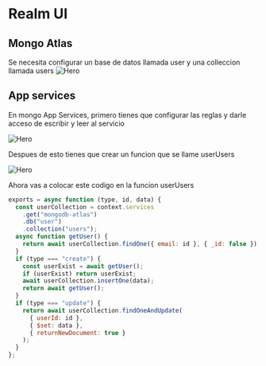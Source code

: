 # Realm UI

## Mongo Atlas

Se necesita configurar un base de datos llamada user y una colleccion llamada users
![Hero](/atlas.webp)

## App services

En mongo App Services, primero tienes que configurar las reglas y darle acceso de escribir y leer al servicio

![Hero](/rules.webp)

Despues de esto tienes que crear un funcion que se llame userUsers

![Hero](/createfunction.webp)

Ahora vas a colocar este codigo en la funcion userUsers

```js
exports = async function (type, id, data) {
  const userCollection = context.services
    .get("mongodb-atlas")
    .db("user")
    .collection("users");
  async function getUser() {
    return await userCollection.findOne({ email: id }, { _id: false });
  }
  if (type === "create") {
    const userExist = await getUser();
    if (userExist) return userExist;
    await userCollection.insertOne(data);
    return await getUser();
  }
  if (type === "update") {
    return await userCollection.findOneAndUpdate(
      { userId: id },
      { $set: data },
      { returnNewDocument: true }
    );
  }
};
```
